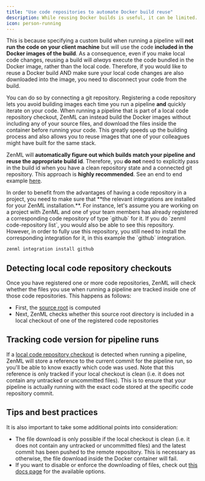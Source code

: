```yaml
---
title: "Use code repositories to automate Docker build reuse"
description: While reusing Docker builds is useful, it can be limited.
icon: person-running
---
```


 This is because specifying a custom build when running a pipeline will **not run the code on your client machine** but will use the code **included in the Docker images of the build**. As a consequence, even if you make local code changes, reusing a build will _always_ execute the code bundled in the Docker image, rather than the local code. Therefore, if you would like to reuse a Docker build AND make sure your local code changes are also downloaded into the image, you need to disconnect your code from the build.

You can do so by connecting a git repository. Registering a code repository lets you avoid building images each time you run a pipeline **and** quickly iterate on your code. When running a pipeline that is part of a local code repository checkout, ZenML can instead build the Docker images without including any of your source files, and download the files inside the container before running your code. This greatly speeds up the building process and also allows you to reuse images that one of your colleagues might have built for the same stack.

ZenML will **automatically figure out which builds match your pipeline and reuse the appropriate build id**. Therefore, you **do not** need to explicitly pass in the build id when you have a clean repository state and a connected git repository. This approach is **highly recommended**. See an end to end example [here](latest/user-guide/guides/production-guide/connect-code-repository).

<Note>
  In order to benefit from the advantages of having a code repository in a project, you need to make sure that **the relevant integrations are installed for your ZenML installation.**. For instance, let's assume you are working on a project with ZenML and one of your team members has already registered a corresponding code repository of type `github` for it. If you do `zenml code-repository list`, you would also be able to see this repository. However, in order to fully use this repository, you still need to install the corresponding integration for it, in this example the `github` integration.

```Bash
zenml integration install github
```
</Note>

## Detecting local code repository checkouts

Once you have registered one or more code repositories, ZenML will check whether the files you use when running a pipeline are tracked inside one of those code repositories. This happens as follows:

* First, the [source root](latest/usage/project-setup/customize-docker-builds/which-files-are-built-into-the-image) is computed
* Next, ZenML checks whether this source root directory is included in a local checkout of one of the registered code repositories

## Tracking code version for pipeline runs

If a [local code repository checkout](latest/usage/project-setup/customize-docker-builds/use-code-repositories-to-speed-up-docker-build-times#detecting-local-code-repository-checkouts) is detected when running a pipeline, ZenML will store a reference to the current commit for the pipeline run, so you'll be able to know exactly which code was used. Note that this reference is only tracked if your local checkout is clean (i.e. it does not contain any untracked or uncommitted files). This is to ensure that your pipeline is actually running with the exact code stored at the specific code repository commit.

## Tips and best practices

It is also important to take some additional points into consideration:

* The file download is only possible if the local checkout is clean (i.e. it does not contain any untracked or uncommitted files) and the latest commit has been pushed to the remote repository. This is necessary as otherwise, the file download inside the Docker container will fail.
* If you want to disable or enforce the downloading of files, check out [this docs page](latest/usage/project-setup/customize-docker-builds/docker-settings-on-a-pipeline) for the available options.


